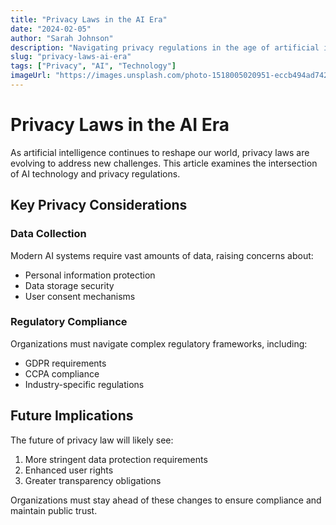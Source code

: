 ```yaml
---
title: "Privacy Laws in the AI Era"
date: "2024-02-05"
author: "Sarah Johnson"
description: "Navigating privacy regulations in the age of artificial intelligence."
slug: "privacy-laws-ai-era"
tags: ["Privacy", "AI", "Technology"]
imageUrl: "https://images.unsplash.com/photo-1518005020951-eccb494ad742"
---
```


# Privacy Laws in the AI Era

As artificial intelligence continues to reshape our world, privacy laws are evolving to address new challenges. This article examines the intersection of AI technology and privacy regulations.

## Key Privacy Considerations

### Data Collection
Modern AI systems require vast amounts of data, raising concerns about:
- Personal information protection
- Data storage security
- User consent mechanisms

### Regulatory Compliance
Organizations must navigate complex regulatory frameworks, including:
- GDPR requirements
- CCPA compliance
- Industry-specific regulations

## Future Implications

The future of privacy law will likely see:
1. More stringent data protection requirements
2. Enhanced user rights
3. Greater transparency obligations

Organizations must stay ahead of these changes to ensure compliance and maintain public trust.